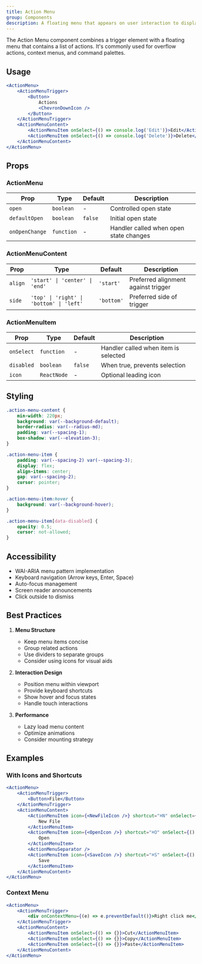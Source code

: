 ```yaml
---
title: Action Menu
group: Components
description: A floating menu that appears on user interaction to display a list of actions or options.
---
```



The Action Menu component combines a trigger element with a floating menu that contains a list of actions. It's commonly used for overflow actions, context menus, and command palettes.

## Usage

```jsx
<ActionMenu>
	<ActionMenuTrigger>
		<Button>
			Actions
			<ChevronDownIcon />
		</Button>
	</ActionMenuTrigger>
	<ActionMenuContent>
		<ActionMenuItem onSelect={() => console.log('Edit')}>Edit</ActionMenuItem>
		<ActionMenuItem onSelect={() => console.log('Delete')}>Delete</ActionMenuItem>
	</ActionMenuContent>
</ActionMenu>
```

## Props

### ActionMenu

| Prop           | Type       | Default | Description                            |
| -------------- | ---------- | ------- | -------------------------------------- |
| `open`         | `boolean`  | -       | Controlled open state                  |
| `defaultOpen`  | `boolean`  | `false` | Initial open state                     |
| `onOpenChange` | `function` | -       | Handler called when open state changes |

### ActionMenuContent

| Prop    | Type                                     | Default    | Description                         |
| ------- | ---------------------------------------- | ---------- | ----------------------------------- |
| `align` | `'start' \| 'center' \| 'end'`           | `'start'`  | Preferred alignment against trigger |
| `side`  | `'top' \| 'right' \| 'bottom' \| 'left'` | `'bottom'` | Preferred side of trigger           |

### ActionMenuItem

| Prop       | Type        | Default | Description                          |
| ---------- | ----------- | ------- | ------------------------------------ |
| `onSelect` | `function`  | -       | Handler called when item is selected |
| `disabled` | `boolean`   | `false` | When true, prevents selection        |
| `icon`     | `ReactNode` | -       | Optional leading icon                |

## Styling

```css
.action-menu-content {
	min-width: 220px;
	background: var(--background-default);
	border-radius: var(--radius-md);
	padding: var(--spacing-1);
	box-shadow: var(--elevation-3);
}

.action-menu-item {
	padding: var(--spacing-2) var(--spacing-3);
	display: flex;
	align-items: center;
	gap: var(--spacing-2);
	cursor: pointer;
}

.action-menu-item:hover {
	background: var(--background-hover);
}

.action-menu-item[data-disabled] {
	opacity: 0.5;
	cursor: not-allowed;
}
```

## Accessibility

- WAI-ARIA menu pattern implementation
- Keyboard navigation (Arrow keys, Enter, Space)
- Auto-focus management
- Screen reader announcements
- Click outside to dismiss

## Best Practices

1. **Menu Structure**

   - Keep menu items concise
   - Group related actions
   - Use dividers to separate groups
   - Consider using icons for visual aids

2. **Interaction Design**

   - Position menu within viewport
   - Provide keyboard shortcuts
   - Show hover and focus states
   - Handle touch interactions

3. **Performance**
   - Lazy load menu content
   - Optimize animations
   - Consider mounting strategy

## Examples

### With Icons and Shortcuts

```jsx
<ActionMenu>
	<ActionMenuTrigger>
		<Button>File</Button>
	</ActionMenuTrigger>
	<ActionMenuContent>
		<ActionMenuItem icon={<NewFileIcon />} shortcut="⌘N" onSelect={() => {}}>
			New File
		</ActionMenuItem>
		<ActionMenuItem icon={<OpenIcon />} shortcut="⌘O" onSelect={() => {}}>
			Open
		</ActionMenuItem>
		<ActionMenuSeparator />
		<ActionMenuItem icon={<SaveIcon />} shortcut="⌘S" onSelect={() => {}}>
			Save
		</ActionMenuItem>
	</ActionMenuContent>
</ActionMenu>
```

### Context Menu

```jsx
<ActionMenu>
	<ActionMenuTrigger>
		<div onContextMenu={(e) => e.preventDefault()}>Right click me</div>
	</ActionMenuTrigger>
	<ActionMenuContent>
		<ActionMenuItem onSelect={() => {}}>Cut</ActionMenuItem>
		<ActionMenuItem onSelect={() => {}}>Copy</ActionMenuItem>
		<ActionMenuItem onSelect={() => {}}>Paste</ActionMenuItem>
	</ActionMenuContent>
</ActionMenu>
```
